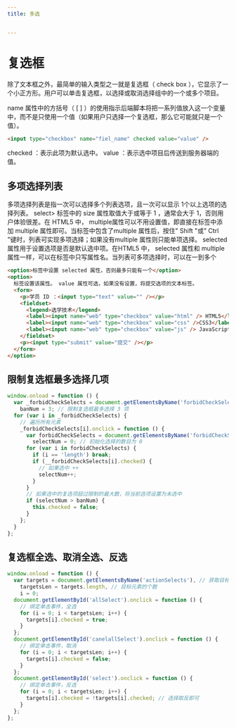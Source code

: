 ```yaml
---
title: 多选


---
```


# 复选框

除了文本框之外，最简单的输入类型之一就是复选框（ check box ），它显示了一个小正方形。用户可以单击复选框，以选择或取消选择组中的一个或多个项目。

name 属性中的方括号（ [ ] ）的使用指示后端脚本将把一系列值放入这一个变量中，而不是只使用一个值（如果用户只选择一个复选框，那么它可能就只是一个值）。

```html
<input type="checkbox" name="fiel_name" checked value="value" />
```

checked ：表示此项为默认选中。 value ：表示选中项目后传送到服务器端的值。

## 多项选择列表

多项选择列表是指一次可以选择多个列表选项，且一次可以显示 1个以上选项的选择列表。 select> 标签中的 size 属性取值大于或等于 1 ，通常会大于 1，否则用户体验很差。在 HTML5 中， multiple属性可以不用设置值，即直接在标签中添加 multiple 属性即可。当标签中包含了multiple 属性后，按住" Shift "或" Ctrl "键时，列表可实现多项选择；如果没有multiple 属性则只能单项选择。 selected 属性用于设置选项是否是默认选中项。在HTML5 中， selected 属性和 multiple属性一样，可以在标签中只写属性名。当列表可多项选择时，可以在一到多个

```html
<option>标签中设置 selected 属性，否则最多只能有一个</option>
<option>
  标签设置该属性。 value 属性可选，如果没有设置，将提交选项的文本标签。
  <form>
    <p>学员 ID ：<input type="text" value="" /></p>
    <fieldset>
      <legend>选学技术</legend>
      <label><input name="web" type="checkbox" value="html" /> HTML5</label>
      <label><input name="web" type="checkbox" value="css" />CSS3</label>
      <label><input name="web" type="checkbox" value="js" /> JavaScript</label>
    </fieldset>
    <p><input type="submit" value="提交" /></p>
  </form>
</option>
```

## 限制复选框最多选择几项

```js
window.onload = function () {
  var _forbidCheckSelects = document.getElementsByName('forbidCheckSelects'),
    banNum = 3; // 限制复选框最多选择 3 项
  for (var i in _forbidCheckSelects) {
    // 遍历所有元素
    _forbidCheckSelects[i].onclick = function () {
      var forbidCheckSelects = document.getElementsByName('forbidCheckSelects'),
        selectNum = 0; // 初始化选择的数目为 0
      for (var i in forbidCheckSelects) {
        if (i == 'length') break;
        if (__forbidCheckSelects[i].checked) {
          // 如果选中 ++
          selectNum++;
        }
      }
      // 如果选中的复选项超过限制的最大数，将当前选项设置为未选中
      if (selectNum > banNum) {
        this.checked = false;
      }
    };
  }
};
```

## 复选框全选、取消全选、反选

```js
window.onload = function () {
  var targets = document.getElementsByName('actionSelects'), // 获取目标元素
    targetsLen = targets.length, // 目标元素的个数
    i = 0;
  document.getElementById('allSelect').onclick = function () {
    // 绑定单击事件，全选
    for (i = 0; i < targetsLen; i++) {
      targets[i].checked = true;
    }
  };
  document.getElementById('canelallSelect').onclick = function () {
    // 绑定单击事件，取消
    for (i = 0; i < targetsLen; i++) {
      targets[i].checked = false;
    }
  };
  document.getElementById('select').onclick = function () {
    // 绑定单击事件，反选
    for (i = 0; i < targetsLen; i++) {
      targets[i].checked = !targets[i].checked; // 选择取反即可
    }
  };
};
```

            